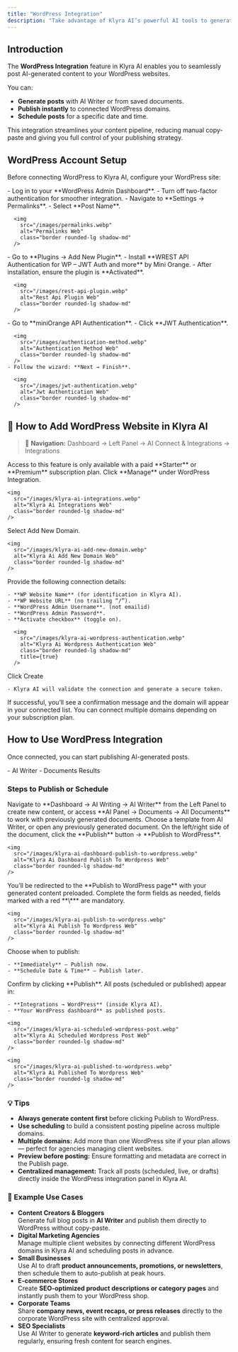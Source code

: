 ```yaml
---
title: "WordPress Integration"
description: "Take advantage of Klyra AI’s powerful AI tools to generate, schedule, and publish posts directly to your WordPress websites."
---
```


## Introduction

The **WordPress Integration** feature in Klyra AI enables you to seamlessly post AI-generated content to your WordPress websites.

You can:

- **Generate posts** with AI Writer or from saved documents.
- **Publish instantly** to connected WordPress domains.
- **Schedule posts** for a specific date and time.

This integration streamlines your content pipeline, reducing manual copy-paste and giving you full control of your publishing strategy.

## WordPress Account Setup

Before connecting WordPress to Klyra AI, configure your WordPress site:

<Steps>
  <Step title="Connect to your WordPress account">
    - Log in to your **WordPress Admin Dashboard**.
  </Step>
  <Step title="Disable 2FA (if enabled)">
    - Turn off two-factor authentication for smoother integration.
  </Step>
  <Step title="Update Permalink settings">
    - Navigate to **Settings → Permalinks**.
    - Select **Post Name**.

      <img
        src="/images/permalinks.webp"
        alt="Permalinks Web"
        class="border rounded-lg shadow-md"
      />
  </Step>
  <Step title="Install Authentication Plugin">
    - Go to **Plugins → Add New Plugin**.
    - Install **WREST API Authentication for WP – JWT Auth and more** by Mini Orange.
    - After installation, ensure the plugin is **Activated**.

      <img
        src="/images/rest-api-plugin.webp"
        alt="Rest Api Plugin Web"
        class="border rounded-lg shadow-md"
      />
  </Step>
  <Step title="Configure JWT Authentication">
    - Go to **miniOrange API Authentication**.
    - Click **JWT Authentication**.

      <img
        src="/images/authentication-method.webp"
        alt="Authentication Method Web"
        class="border rounded-lg shadow-md"
      />
    - Follow the wizard: **Next → Finish**.

      <img
        src="/images/jwt-authentication.webp"
        alt="Jwt Authentication Web"
        class="border rounded-lg shadow-md"
      />
  </Step>
</Steps>

## 🔗 How to Add WordPress Website in Klyra AI

> 🔎 **Navigation:** Dashboard → Left Panel → AI Connect & Integrations → Integrations

<Warning>
  Access to this feature is only available with a paid **Starter** or **Premium** subscription plan.
</Warning>

<Steps>
  <Step title="Step 1">
    Click **Manage** under WordPress Integration.

    <img
      src="/images/klyra-ai-integrations.webp"
      alt="Klyra Ai Integrations Web"
      class="border rounded-lg shadow-md"
    />
  </Step>
  <Step title="Step 2">
    Select Add New Domain.

    <img
      src="/images/klyra-ai-add-new-domain.webp"
      alt="Klyra Ai Add New Domain Web"
      class="border rounded-lg shadow-md"
    />
  </Step>
  <Step title="Step 3">
    Provide the following connection details:

    - **WP Website Name** (for identification in Klyra AI).
    - **WP Website URL** (no trailing “/”).
    - **WordPress Admin Username**. (not emailid)
    - **WordPress Admin Password**.
    - **Activate checkbox** (toggle on).

      <img
        src="/images/klyra-ai-wordpress-authentication.webp"
        alt="Klyra Ai Wordpress Authentication Web"
        class="border rounded-lg shadow-md"
        title={true}
      />
  </Step>
  <Step title="Step 4">
    Click Create

    - Klyra AI will validate the connection and generate a secure token.
  </Step>
  <Step title="Step 5">
    If successful, you’ll see a confirmation message and the domain will appear in your connected list.
  </Step>
</Steps>

<Tip>
  You can connect multiple domains depending on your subscription plan.
</Tip>

## How to Use WordPress Integration

Once connected, you can start publishing AI-generated posts.

<Card title="Supported AI Tools">
  - AI Writer
  - Documents Results
</Card>

### Steps to Publish or Schedule

<Steps>
  <Step title="Step 1">
    Navigate to **Dashboard → AI Writing → AI Writer** from the Left Panel to create new content, or access **AI Panel → Documents → All Documents** to work with previously generated documents.
  </Step>
  <Step title="Step 2">
    Choose a template from AI Writer, or open any previously generated document.
  </Step>
  <Step title="Step 3">
    On the left/right side of the document, click the **Publish** button → **Publish to WordPress**.

    <img
      src="/images/klyra-ai-dashboard-publish-to-wordpress.webp"
      alt="Klyra Ai Dashboard Publish To Wordpress Web"
      class="border rounded-lg shadow-md"
    />
  </Step>
  <Step title="Step 4">
    You’ll be redirected to the **Publish to WordPress page** with your generated content preloaded. Complete the form fields as needed, fields marked with a red **\*** are mandatory.

    <img
      src="/images/klyra-ai-publish-to-wordpress.webp"
      alt="Klyra Ai Publish To Wordpress Web"
      class="border rounded-lg shadow-md"
    />
  </Step>
  <Step title="Step 5" stepNumber={5}>
    Choose when to publish:

    - **Immediately** — Publish now.
    - **Schedule Date & Time** — Publish later.
  </Step>
  <Step title="Step 6" stepNumber={6}>
    Confirm by clicking **Publish**.
  </Step>
  <Step title="Step 7" stepNumber={7}>
    All posts (scheduled or published) appear in:

    - **Integrations → WordPress** (inside Klyra AI).
    - **Your WordPress dashboard** as published posts.

    <img
      src="/images/klyra-ai-scheduled-wordpress-post.webp"
      alt="Klyra Ai Scheduled Wordpress Post Web"
      class="border rounded-lg shadow-md"
    />

    <img
      src="/images/klyra-ai-published-to-wordpress.webp"
      alt="Klyra Ai Published To Wordpress Web"
      class="border rounded-lg shadow-md"
    />
  </Step>
</Steps>

### 💡 Tips

- **Always generate content first** before clicking Publish to WordPress.
- **Use scheduling** to build a consistent posting pipeline across multiple domains.
- **Multiple domains:** Add more than one WordPress site if your plan allows — perfect for agencies managing client websites.
- **Preview before posting:** Ensure formatting and metadata are correct in the Publish page.
- **Centralized management:** Track all posts (scheduled, live, or drafts) directly inside the WordPress integration panel in Klyra AI.

### 📌 Example Use Cases

- **Content Creators & Bloggers**\
  Generate full blog posts in **AI Writer** and publish them directly to WordPress without copy-paste.
- **Digital Marketing Agencies**\
  Manage multiple client websites by connecting different WordPress domains in Klyra AI and scheduling posts in advance.
- **Small Businesses**\
  Use AI to draft **product announcements, promotions, or newsletters**, then schedule them to auto-publish at peak hours.
- **E-commerce Stores**\
  Create **SEO-optimized product descriptions or category pages** and instantly push them to your WordPress shop.
- **Corporate Teams**\
  Share **company news, event recaps, or press releases** directly to the corporate WordPress site with centralized approval.
- **SEO Specialists**\
  Use AI Writer to generate **keyword-rich articles** and publish them regularly, ensuring fresh content for search engines.